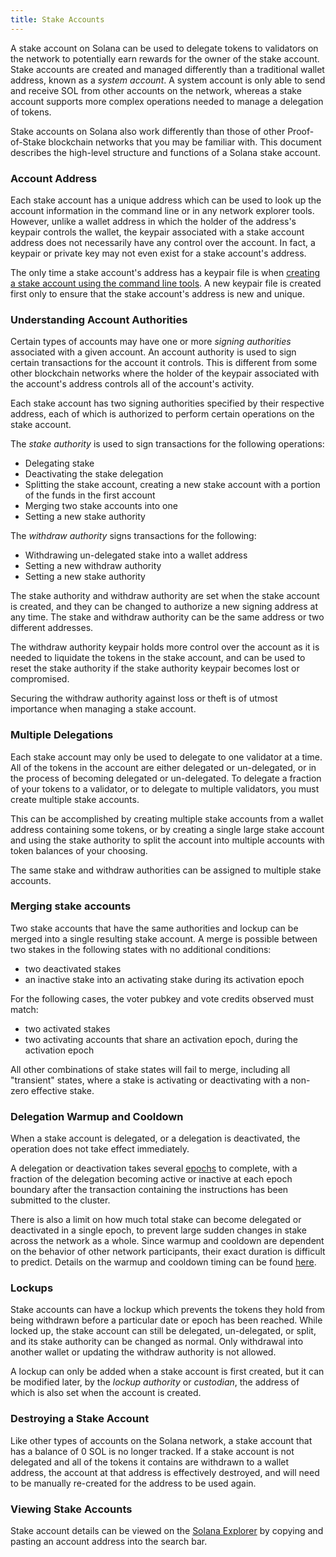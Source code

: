 ```yaml
---
title: Stake Accounts
---
```


A stake account on Solana can be used to delegate tokens to validators on the
network to potentially earn rewards for the owner of the stake account. Stake
accounts are created and managed differently than a traditional wallet address,
known as a _system account_. A system account is only able to send and receive
SOL from other accounts on the network, whereas a stake account supports more
complex operations needed to manage a delegation of tokens.

Stake accounts on Solana also work differently than those of other
Proof-of-Stake blockchain networks that you may be familiar with. This document
describes the high-level structure and functions of a Solana stake account.

### Account Address

Each stake account has a unique address which can be used to look up the account
information in the command line or in any network explorer tools. However,
unlike a wallet address in which the holder of the address's keypair controls
the wallet, the keypair associated with a stake account address does not
necessarily have any control over the account. In fact, a keypair or private key
may not even exist for a stake account's address.

The only time a stake account's address has a keypair file is when
[creating a stake account using the command line tools](https://docs.anza.xyz/cli/examples/delegate-stake#create-a-stake-account).
A new keypair file is created first only to ensure that the stake account's
address is new and unique.

### Understanding Account Authorities

Certain types of accounts may have one or more _signing authorities_ associated
with a given account. An account authority is used to sign certain transactions
for the account it controls. This is different from some other blockchain
networks where the holder of the keypair associated with the account's address
controls all of the account's activity.

Each stake account has two signing authorities specified by their respective
address, each of which is authorized to perform certain operations on the stake
account.

The _stake authority_ is used to sign transactions for the following operations:

- Delegating stake
- Deactivating the stake delegation
- Splitting the stake account, creating a new stake account with a portion of
  the funds in the first account
- Merging two stake accounts into one
- Setting a new stake authority

The _withdraw authority_ signs transactions for the following:

- Withdrawing un-delegated stake into a wallet address
- Setting a new withdraw authority
- Setting a new stake authority

The stake authority and withdraw authority are set when the stake account is
created, and they can be changed to authorize a new signing address at any time.
The stake and withdraw authority can be the same address or two different
addresses.

The withdraw authority keypair holds more control over the account as it is
needed to liquidate the tokens in the stake account, and can be used to reset
the stake authority if the stake authority keypair becomes lost or compromised.

Securing the withdraw authority against loss or theft is of utmost importance
when managing a stake account.

### Multiple Delegations

Each stake account may only be used to delegate to one validator at a time. All
of the tokens in the account are either delegated or un-delegated, or in the
process of becoming delegated or un-delegated. To delegate a fraction of your
tokens to a validator, or to delegate to multiple validators, you must create
multiple stake accounts.

This can be accomplished by creating multiple stake accounts from a wallet
address containing some tokens, or by creating a single large stake account and
using the stake authority to split the account into multiple accounts with token
balances of your choosing.

The same stake and withdraw authorities can be assigned to multiple stake
accounts.

### Merging stake accounts

Two stake accounts that have the same authorities and lockup can be merged into
a single resulting stake account. A merge is possible between two stakes in the
following states with no additional conditions:

- two deactivated stakes
- an inactive stake into an activating stake during its activation epoch

For the following cases, the voter pubkey and vote credits observed must match:

- two activated stakes
- two activating accounts that share an activation epoch, during the activation
  epoch

All other combinations of stake states will fail to merge, including all
"transient" states, where a stake is activating or deactivating with a non-zero
effective stake.

### Delegation Warmup and Cooldown

When a stake account is delegated, or a delegation is deactivated, the operation
does not take effect immediately.

A delegation or deactivation takes several
[epochs](/docs/references/terminology#epoch) to complete, with a fraction of the
delegation becoming active or inactive at each epoch boundary after the
transaction containing the instructions has been submitted to the cluster.

There is also a limit on how much total stake can become delegated or
deactivated in a single epoch, to prevent large sudden changes in stake across
the network as a whole. Since warmup and cooldown are dependent on the behavior
of other network participants, their exact duration is difficult to predict.
Details on the warmup and cooldown timing can be found
[here](https://docs.anza.xyz/consensus/stake-delegation-and-rewards#stake-warmup-cooldown-withdrawal).

### Lockups

Stake accounts can have a lockup which prevents the tokens they hold from being
withdrawn before a particular date or epoch has been reached. While locked up,
the stake account can still be delegated, un-delegated, or split, and its stake
authority can be changed as normal. Only withdrawal into another wallet or
updating the withdraw authority is not allowed.

A lockup can only be added when a stake account is first created, but it can be
modified later, by the _lockup authority_ or _custodian_, the address of which
is also set when the account is created.

### Destroying a Stake Account

Like other types of accounts on the Solana network, a stake account that has a
balance of 0 SOL is no longer tracked. If a stake account is not delegated and
all of the tokens it contains are withdrawn to a wallet address, the account at
that address is effectively destroyed, and will need to be manually re-created
for the address to be used again.

### Viewing Stake Accounts

Stake account details can be viewed on the
[Solana Explorer](http://explorer.solana.com/) by copying and pasting an account
address into the search bar.
